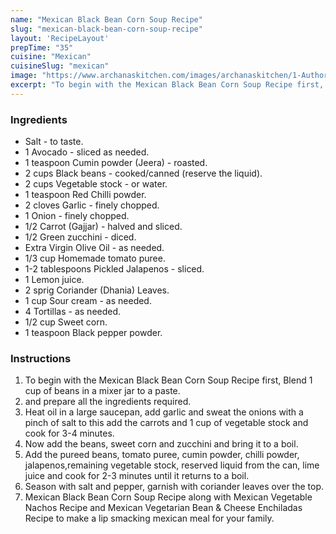 ---
name: "Mexican Black Bean Corn Soup Recipe"
slug: "mexican-black-bean-corn-soup-recipe"
layout: 'RecipeLayout'
prepTime: "35"
cuisine: "Mexican"
cuisineSlug: "mexican"
image: "https://www.archanaskitchen.com/images/archanaskitchen/1-Author/Gauravi_Vinay/Mexican_Black_beancorn_soup.jpg"
excerpt: "To begin with the Mexican Black Bean Corn Soup Recipe first, Blend 1 cup of beans in a mixer jar to a paste"
---

### Ingredients

- Salt - to taste.
- 1 Avocado - sliced as needed.
- 1 teaspoon Cumin powder (Jeera) - roasted.
- 2 cups Black beans - cooked/canned (reserve the liquid).
- 2 cups Vegetable stock - or water.
- 1 teaspoon Red Chilli powder.
- 2 cloves Garlic - finely chopped.
- 1 Onion - finely chopped.
- 1/2 Carrot (Gajjar) - halved and sliced.
- 1/2 Green zucchini - diced.
- Extra Virgin Olive Oil - as needed.
- 1/3 cup Homemade tomato puree.
- 1-2 tablespoons Pickled Jalapenos - sliced.
- 1 Lemon juice.
- 2 sprig Coriander (Dhania) Leaves.
- 1 cup Sour cream - as needed.
- 4 Tortillas - as needed.
- 1/2 cup Sweet corn.
- 1 teaspoon Black pepper powder.

### Instructions

1. To begin with the Mexican Black Bean Corn Soup Recipe first, Blend 1 cup of beans in a mixer jar to a paste.
1. and prepare all the ingredients required.
1. Heat oil in a large saucepan, add garlic and sweat the onions with a pinch of salt to this add the carrots and 1 cup of vegetable stock and cook for 3-4 minutes.
1. Now add the beans, sweet corn and zucchini and bring it to a boil.
1. Add the pureed beans, tomato puree, cumin powder, chilli powder, jalapenos,remaining vegetable stock, reserved liquid from the can, lime juice and cook for 2-3 minutes until it returns to a boil.
1. Season with salt and pepper, garnish with coriander leaves over the top.
1. Mexican Black Bean Corn Soup Recipe along with Mexican Vegetable Nachos Recipe and Mexican Vegetarian Bean & Cheese Enchiladas Recipe to make a lip smacking mexican meal for your family.
